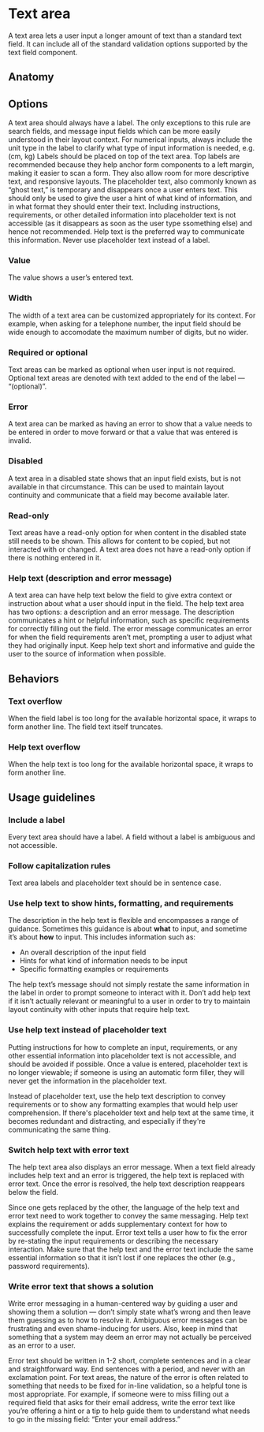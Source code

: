 # Text area

A text area lets a user input a longer amount of text than a standard text
field. It can include all of the standard validation options supported by the
text field component.

<Imagefullwidth image="text-area-hero.svg" title="Text area example" />

<AssetLinks>
  <AssetLink href="https://react.fabric-ds.io/textarea" />
  <AssetLink href="https://vue.fabric-ds.io/forms" />
</AssetLinks>

<TableOfContents />

## Anatomy

<Imagefullwidth image="text-area-anatomy.svg" title="Text area anatomy example" />

## Options

<Guideline title="Label" image="text-area-options-label.svg">
  A text area should always have a label. The only exceptions to this rule are
search fields, and message input fields which can be more easily understood in
their layout context. For numerical inputs, always include the unit type in the
label to clarify what type of input information is needed, e.g. (cm, kg)
</Guideline>

<Guideline title="Label position" image="text-area-options-label-position.svg">
Labels should be placed on top of the text area. Top labels are recommended
because they help anchor form components to a left margin, making it easier to
scan a form. They also allow room for more descriptive text, and responsive
layouts.
</Guideline>


<Guideline title="Placeholder" image="Text-area-options-placeholder.svg">
The placeholder text, also commonly known as “ghost text,” is temporary and
disappears once a user enters text. This should only be used to give the user a
hint of what kind of information, and in what format they should enter their
text. Including instructions, requirements, or other detailed information into
placeholder text is not accessible (as it disappears as soon as the user type
ssomething else) and hence not recommended. Help text is the preferred way to
communicate this information. Never use placeholder text instead of a label.
</Guideline>
  
### Value

The value shows a user’s entered text.

### Width

The width of a text area can be customized appropriately for its context. For
example, when asking for a telephone number, the input field should be wide
enough to accomodate the maximum number of digits, but no wider.

### Required or optional

Text areas can be marked as optional when user input is not required. Optional
text areas are denoted with text added to the end of the label — “(optional)”.

### Error

A text area can be marked as having an error to show that a value needs to be
entered in order to move forward or that a value that was entered is invalid.

### Disabled

A text area in a disabled state shows that an input field exists, but is not
available in that circumstance. This can be used to maintain layout continuity
and communicate that a field may become available later.

### Read-only

Text areas have a read-only option for when content in the disabled state still
needs to be shown. This allows for content to be copied, but not interacted with
or changed. A text area does not have a read-only option if there is nothing
entered in it.

### Help text (description and error message)

A text area can have help text below the field to give extra context or
instruction about what a user should input in the field. The help text area has
two options: a description and an error message. The description communicates a
hint or helpful information, such as specific requirements for correctly filling
out the field. The error message communicates an error for when the field
requirements aren’t met, prompting a user to adjust what they had originally
input. Keep help text short and informative and guide the user to the source of
information when possible.

## Behaviors

### Text overflow

When the field label is too long for the available horizontal space, it wraps to
form another line. The field text itself truncates.

### Help text overflow

When the help text is too long for the available horizontal space, it wraps to
form another line.

## Usage guidelines

### Include a label

Every text area should have a label. A field without a label is ambiguous and
not accessible.

### Follow capitalization rules

Text area labels and placeholder text should be in sentence case.

### Use help text to show hints, formatting, and requirements

The description in the help text is flexible and encompasses a range of
guidance. Sometimes this guidance is about **what** to input, and sometime it’s
about **how** to input. This includes information such as:

- An overall description of the input field
- Hints for what kind of information needs to be input
- Specific formatting examples or requirements

The help text’s message should not simply restate the same information in the
label in order to prompt someone to interact with it. Don’t add help text if it
isn’t actually relevant or meaningful to a user in order to try to maintain
layout continuity with other inputs that require help text.

### Use help text instead of placeholder text

Putting instructions for how to complete an input, requirements, or any other
essential information into placeholder text is not accessible, and should be
avoided if possible. Once a value is entered, placeholder text is no longer
viewable; if someone is using an automatic form filler, they will never get the
information in the placeholder text.

Instead of placeholder text, use the help text description to convey
requirements or to show any formatting examples that would help user
comprehension. If there's placeholder text and help text at the same time, it
becomes redundant and distracting, and especially if they're communicating the
same thing.

### Switch help text with error text

The help text area also displays an error message. When a text field already
includes help text and an error is triggered, the help text is replaced with
error text. Once the error is resolved, the help text description reappears
below the field.

Since one gets replaced by the other, the language of the help text and error
text need to work together to convey the same messaging. Help text explains the
requirement or adds supplementary context for how to successfully complete the
input. Error text tells a user how to fix the error by re-stating the input
requirements or describing the necessary interaction. Make sure that the help
text and the error text include the same essential information so that it isn’t
lost if one replaces the other (e.g., password requirements).

### Write error text that shows a solution

Write error messaging in a human-centered way by guiding a user and showing them
a solution — don’t simply state what’s wrong and then leave them guessing as to
how to resolve it. Ambiguous error messages can be frustrating and even
shame-inducing for users. Also, keep in mind that something that a system may
deem an error may not actually be perceived as an error to a user.

Error text should be written in 1-2 short, complete sentences and in a clear and
straightforward way. End sentences with a period, and never with an exclamation
point. For text areas, the nature of the error is often related to something
that needs to be fixed for in-line validation, so a helpful tone is most
appropriate. For example, if someone were to miss filling out a required field
that asks for their email address, write the error text like you’re offering a
hint or a tip to help guide them to understand what needs to go in the missing
field: “Enter your email address.”
